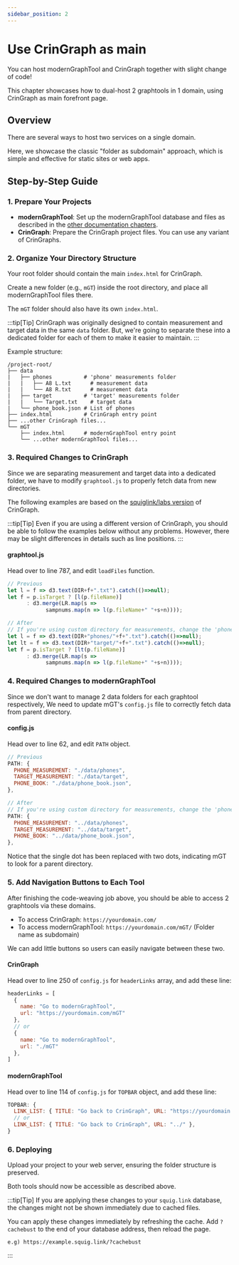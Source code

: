 ```yaml
---
sidebar_position: 2
---
```


# Use CrinGraph as main

You can host modernGraphTool and CrinGraph together with slight change of code! 

This chapter showcases how to dual-host 2 graphtools in 1 domain, using CrinGraph as main forefront page.

## Overview

There are several ways to host two services on a single domain. 

Here, we showcase the classic "folder as subdomain" approach, which is simple and effective for static sites or web apps.

## Step-by-Step Guide

### 1. Prepare Your Projects

- **modernGraphTool**: Set up the modernGraphTool database and files as described in the [other documentation chapters](../category/guide-for-admins).
- **CrinGraph**: Prepare the CrinGraph project files. You can use any variant of CrinGraphs.

### 2. Organize Your Directory Structure

Your root folder should contain the main `index.html` for CrinGraph. 

Create a new folder (e.g., `mGT`) inside the root directory, and place all modernGraphTool files there. 

The `mGT` folder should also have its own `index.html`.

:::tip[Tip]
CrinGraph was originally designed to contain measurement and target data in the same `data` folder.
But, we're going to separate these into a dedicated folder for each of them to make it easier to maintain.
:::

Example structure:

```plaintext
/project-root/
├── data
|   ├── phones          # 'phone' measurements folder
|   |   ├── A8 L.txt      # measurement data
|   |   └── A8 R.txt      # measurement data
|   ├── target          # 'target' measurements folder
|   |   └── Target.txt    # target data
|   └── phone_book.json # List of phones
├── index.html          # CrinGraph entry point
├── ...other CrinGraph files...
└── mGT
    ├── index.html      # modernGraphTool entry point
    └── ...other modernGraphTool files...
```

### 3. Required Changes to CrinGraph

Since we are separating measurement and target data into a dedicated folder, we have to modify `graphtool.js` to properly fetch data from new directories.

The following examples are based on the [squiglink/labs version](https://github.com/squiglink/lab) of CrinGraph.

:::tip[Tip]
Even if you are using a different version of CrinGraph, you should be able to follow the examples below without any problems. However, there may be slight differences in details such as line positions.
:::

#### graphtool.js

Head over to line 787, and edit `loadFiles` function.

```js
// Previous
let l = f => d3.text(DIR+f+".txt").catch(()=>null);
let f = p.isTarget ? [l(p.fileName)]
      : d3.merge(LR.map(s =>
            sampnums.map(n => l(p.fileName+" "+s+n))));

// After
// If you're using custom directory for measurements, change the 'phones' and 'target' words to yours.
let l = f => d3.text(DIR+"phones/"+f+".txt").catch(()=>null);
let lt = f => d3.text(DIR+"target/"+f+".txt").catch(()=>null);
let f = p.isTarget ? [lt(p.fileName)]
      : d3.merge(LR.map(s =>
            sampnums.map(n => l(p.fileName+" "+s+n))));
```

### 4. Required Changes to modernGraphTool

Since we don't want to manage 2 data folders for each graphtool respectively, We need to update mGT's `config.js` file to correctly fetch data from parent directory.

#### config.js

Head over to line 62, and edit `PATH` object.

```js
// Previous
PATH: {
  PHONE_MEASUREMENT: "./data/phones",
  TARGET_MEASUREMENT: "./data/target",
  PHONE_BOOK: "./data/phone_book.json",
},

// After
// If you're using custom directory for measurements, change the 'phones' and 'target' words to yours.
PATH: {
  PHONE_MEASUREMENT: "../data/phones",
  TARGET_MEASUREMENT: "../data/target",
  PHONE_BOOK: "../data/phone_book.json",
},
```

Notice that the single dot has been replaced with two dots, indicating mGT to look for a parent directory.

### 5. Add Navigation Buttons to Each Tool

After finishing the code-weaving job above, you should be able to access 2 graphtools via these domains.

- To access CrinGraph: `https://yourdomain.com/`
- To access modernGraphTool: `https://yourdomain.com/mGT/` (Folder name as subdomain)

We can add little buttons so users can easily navigate between these two.

#### CrinGraph

Head over to line 250 of `config.js` for `headerLinks` array, and add these line:
```js
headerLinks = [
  {
    name: "Go to modernGraphTool",
    url: "https://yourdomain.com/mGT"
  },
  // or
  {
    name: "Go to modernGraphTool",
    url: "./mGT"
  },
]
```

#### modernGraphTool

Head over to line 114 of `config.js` for `TOPBAR` object, and add these line:
```js
TOPBAR: {
  LINK_LIST: { TITLE: "Go back to CrinGraph", URL: "https://yourdomain.com/" },
  // or
  LINK_LIST: { TITLE: "Go back to CrinGraph", URL: "../" },
}
```

### 6. Deploying

Upload your project to your web server, ensuring the folder structure is preserved. 

Both tools should now be accessible as described above.

:::tip[Tip]
If you are applying these changes to your `squig.link` database, the changes might not be shown immediately due to cached files.

You can apply these changes immediately by refreshing the cache. Add `?cachebust` to the end of your database address, then reload the page.
```plaintext
e.g) https://example.squig.link/?cachebust
```
:::